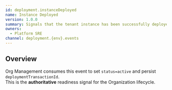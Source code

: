 ```yaml
---
id: deployment.instanceDeployed
name: Instance Deployed
version: 1.0.0
summary: Signals that the tenant instance has been successfully deployed and is ready for use.
owners:
  - Platform SRE
channel: deployment.{env}.events
---
```


## Overview

Org Management consumes this event to set `status=active` and persist `deploymentTransactionId`.  
This is the **authoritative** readiness signal for the Organization lifecycle.

<NodeGraph />
